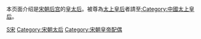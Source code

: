 {{Catnav|頁面分類|...|宋朝|宋朝皇室|宋朝皇族}}
{{Catnav|頁面分類|...|宋朝|宋朝贵族|宋朝皇室|宋朝皇族}}
{{Catnav|頁面分類|...|各朝代中国人|宋朝人|宋朝贵族|宋朝皇室|宋朝皇族}}
本页面介绍是[[宋朝|宋朝]][[后宫|后宫]]的[[皇太后|皇太后]]。被尊為[[太上皇后|太上皇后]]者請至[[:Category:中國太上皇后|:Category:中國太上皇后]]。

[[Category:中國各朝代皇太后|S宋]]
[[Category:宋朝太后|Category:宋朝太后]]
[[Category:宋朝皇帝配偶|Category:宋朝皇帝配偶]]